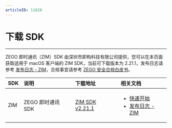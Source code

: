 ```yaml
---
articleID: 11628
---
```


# 下载 SDK

- - -

ZEGO 即时通讯（ZIM）SDK 由深圳市即构科技有限公司提供，您可以在本页面获取适用于 macOS 客户端的 ZIM SDK，当前可下载版本为 2.21.1，发布日志请参考 [发布日志 - ZIM](./ZIM%20release%20notes.mdx)，合规事宜请参考 [ZEGO 安全合规白皮书](https://doc-zh.zego.im/article/16142)。

| SDK | 说明 | 下载地址 | 相关文档 |
| :-- | :-- | :-- | :-- |
| ZIM | ZEGO 即时通讯 SDK | [ZIM SDK v2.21.1](https://artifact-sdk.zego.im/zim/sdk/mac/ZIM-mac-shared-objc.zip) | <ul><li>[快速开始](./../Send%20and%20receive%20messages.mdx)</li><li>[发布日志 - ZIM](./ZIM%20release%20notes.mdx)</li></ul> |